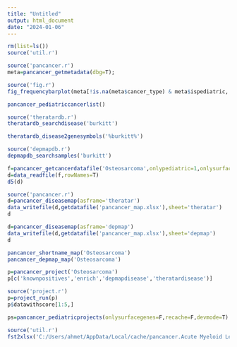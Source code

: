 ---
title: "Untitled"
output: html_document
date: "2024-01-06"
---

```{r }
rm(list=ls())
source('util.r')
```
```{r }
source('pancancer.r')
meta=pancancer_getmetadata(dbg=T);
```
```{r}
source('fig.r')
fig_frequencybarplot(meta[!is.na(meta$cancer_type) & meta$ispediatric,'cancer_type'])
```
```{r}
pancancer_pediatriccancerlist()

source('theratardb.r')
theratardb_searchdisease('burkitt')

theratardb_disease2genesymbols('%burkitt%')

source('depmapdb.r')
depmapdb_searchsamples('burkitt')

```
```{r}
f=pancancer_getcancerdatafile('Osteosarcoma',onlypediatric=1,onlysurfacegenes=1)
d=data_readfile(f,rowNames=T)
d5(d)
```

```{r}
source('pancancer.r')
d=pancancer_diseasemap(asframe='theratar')
data_writefile(d,getdatafile('pancancer_map.xlsx'),sheet='theratar')
d
```

```{r}
d=pancancer_diseasemap(asframe='depmap')
data_writefile(d,getdatafile('pancancer_map.xlsx'),sheet='depmap')
d
```

```{r}
pancancer_shortname_map('Osteosarcoma')
pancancer_depmap_map('Osteosarcoma')
```

```{r}
p=pancancer_project('Osteosarcoma')
p[c('knownpositives','enrich','depmapdisease','theratardisease')]
```
```{r}
source('project.r')
p=project_run(p)
p$datawithscore[1:5,]
```
```{r}
ps=pancancer_pediatricprojects(onlysurfacegenes=F,recache=F,devmode=T)
```
```{r}
source('util.r')
fst2xlsx('C:/Users/ahmet/AppData/Local/cache/pancancer.Acute Myeloid Leuke.9a40415f501d43182b1db271090834.fst')
```
```{r}
```
